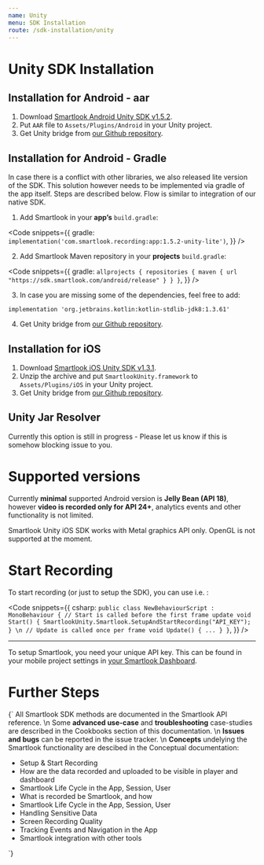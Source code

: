 ```yaml
---
name: Unity
menu: SDK Installation
route: /sdk-installation/unity
---
```



# Unity SDK Installation

## Installation for Android - aar

1. Download [Smartlook Android Unity SDK v1.5.2](https://sdk.smartlook.com/android/app-1.5.2-unity.aar).
2. Put `AAR` file to `Assets/Plugins/Android` in your Unity project.
3. Get Unity bridge from [our Github repository](https://github.com/smartlook/unity-bridge).

## Installation for Android - Gradle

In case there is a conflict with other libraries, we also released lite version of the SDK. This solution however needs to be implemented via gradle of the app itself. Steps are described below. Flow is similar to integration of our native SDK.

1. Add Smartlook in your **app’s** `build.gradle`:

<Code
  snippets={{
    gradle: `
implementation('com.smartlook.recording:app:1.5.2-unity-lite')
`,
  }}
/>

2. Add Smartlook Maven repository in your **projects** `build.gradle`:

<Code
  snippets={{
    gradle: `
allprojects {
  repositories {
    maven {
      url "https://sdk.smartlook.com/android/release"
    }
  }
}
`,
  }}
/>

3. In case you are missing some of the dependencies, feel free to add:

```Gradle
implementation 'org.jetbrains.kotlin:kotlin-stdlib-jdk8:1.3.61'
```

4. Get Unity bridge from [our Github repository](https://github.com/smartlook/unity-bridge).

## Installation for iOS

1. Download [Smartlook iOS Unity SDK v1.3.1](https://sdk.smartlook.com/ios/smartlook-unity-ios-sdk-1.3.1.50.zip).
2. Unzip the archive and put `SmartlookUnity.framework` to `Assets/Plugins/iOS` in your Unity project.
3. Get Unity bridge from [our Github repository](https://github.com/smartlook/unity-bridge).

## Unity Jar Resolver

Currently this option is still in progress - Please let us know if this is somehow blocking issue to you.

# Supported versions
Currently **minimal** supported Android version is **Jelly Bean (API 18)**, however **video is recorded only for API 24+**, analytics events and other functionality is not limited.

Smartlook Unity iOS SDK works with Metal graphics API only. OpenGL is not supported at the moment.

# Start Recording

To start recording (or just to setup the SDK), you can use i.e.  :

<Code
  snippets={{
    csharp: `
public class NewBehaviourScript : MonoBehaviour
{
    // Start is called before the first frame update
    void Start()
    {
        SmartlookUnity.Smartlook.SetupAndStartRecording("API_KEY");
    }
\n
    // Update is called once per frame
    void Update()
    {
        ...
    }
}
`,
  }}
/>


---

<Alert kind="important">
To setup Smartlook, you need your unique API key. This can be found in your mobile project settings in <a href="https://app.smartlook.com/settings/projects">your Smartlook Dashboard</a>.
</Alert>


# Further Steps

<TextBlock>{`
All Smartlook SDK methods are documented in the <Link to="/api_reference" platform="unity">Smartlook API reference</Link>.
\n
Some **advanced use-case** and **troubleshooting** case-studies are described in the Cookbooks section of this documentation.
\n
**Issues and bugs** can be reported in the <Link to="https://github.com/smartlook/smartlook-android-sdk/issues">issue tracker</Link>.
\n
**Concepts** undelying the Smartlook functionality are descibed in the Conceptual documentation:
* <Link to="/conceptual/setup-and-start-recording" platform="unity">Setup & Start Recording</Link>
* <Link to="/conceptual/when-the-recordings-appear-in-dashboard" platform="unity">How are the data recorded and uploaded to be visible in player and dashboard</Link>
* <Link to="/conceptual/life-cycle-session-user" platform="unity">Smartlook Life Cycle in the App, Session, User</Link>
* <Link to="/conceptual/what-and-how-is-recorded" platform="unity">What is recorded be Smartlook, and how</Link>
* <Link to="/conceptual/life-cycle-session-user" platform="unity">Smartlook Life Cycle in the App, Session, User</Link>
* <Link to="/conceptual/handling-sensitive-data" platform="unity">Handling Sensitive Data</Link>
* <Link to="/conceptual/screen-recording-quality" platform="unity">Screen Recording Quality</Link>
* Tracking <Link to="/conceptual/event-tracking" platform="unity">Events</Link> and <Link to="/conceptual/recording-navigation" platform="android">Navigation</Link> in the App
* <Link to="/conceptual/integrating-with-other-tools" platform="unity">Smartlook integration with other tools</Link>
`}</TextBlock>

